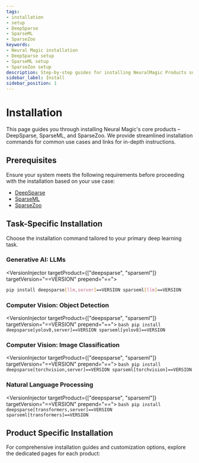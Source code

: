 ```yaml
---
tags:
- installation
- setup
- DeepSparse
- SparseML
- SparseZoo
keywords:
- Neural Magic installation
- DeepSparse setup
- SparseML setup
- SparseZoo setup
description: Step-by-step guides for installing NeuralMagic Products such as DeepSparse, SparseML, and SparseZoo.
sidebar_label: Install
sidebar_position: 1
---
```


# Installation

This page guides you through installing Neural Magic's core products – DeepSparse, SparseML, and SparseZoo.
We provide streamlined installation commands for common use cases and links for in-depth instructions.

## Prerequisites

Ensure your system meets the following requirements before proceeding with the installation based on your use case:
- [DeepSparse](./deepsparse#prerequisites)
- [SparseML](./sparseml#prerequisites)
- [SparseZoo](./sparsezoo#prerequisites)

## Task-Specific Installation

Choose the installation command tailored to your primary deep learning task.

### Generative AI: LLMs

<VersionInjector targetProduct={["deepsparse", "sparseml"]} targetVersion="==VERSION" prepend="==">
```bash
pip install deepsparse[llm,server]==VERSION sparseml[llm]==VERSION
```
</VersionInjector>

### Computer Vision: Object Detection

<VersionInjector targetProduct={["deepsparse", "sparseml"]} targetVersion="==VERSION" prepend="==">
    ```bash
    pip install deepsparse[yolov8,server]==VERSION sparseml[yolov8]==VERSION
    ```
</VersionInjector>

### Computer Vision: Image Classification

<VersionInjector targetProduct={["deepsparse", "sparseml"]} targetVersion="==VERSION" prepend="==">
    ```bash
    pip install deepsparse[torchvision,server]==VERSION sparseml[torchvision]==VERSION
    ```
</VersionInjector>

### Natural Language Processing

<VersionInjector targetProduct={["deepsparse", "sparseml"]} targetVersion="==VERSION" prepend="==">
    ```bash
    pip install deepsparse[transformers,server]==VERSION sparseml[transformers]==VERSION
    ```
</VersionInjector>

## Product Specific Installation

For comprehensive installation guides and customization options, explore the dedicated pages for each product:

<DocCardList />
